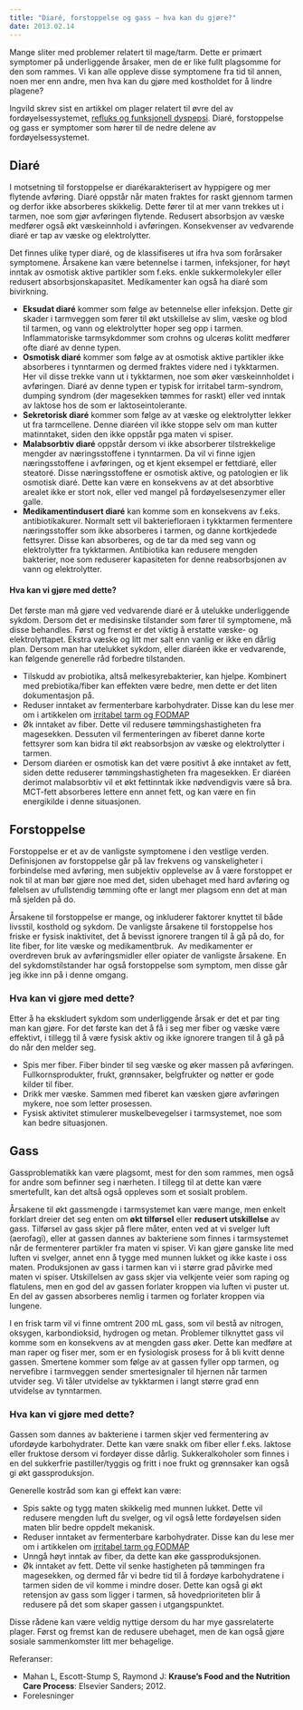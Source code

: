 ```yaml
---
title: "Diaré, forstoppelse og gass – hva kan du gjøre?"
date: 2013.02.14
---
```


Mange sliter med problemer relatert til mage/tarm. Dette er primært symptomer på underliggende årsaker, men de er like fullt plagsomme for den som rammes. Vi kan alle oppleve disse symptomene fra tid til annen, noen mer enn andre, men hva kan du gjøre med kostholdet for å lindre plagene?

Ingvild skrev sist en artikkel om plager relatert til øvre del av fordøyelsessystemet, [refluks og funksjonell dyspepsi](refluks-funksjonell-dyspepsi.qmd "Refluks og funksjonell dyspepsi"). Diaré, forstoppelse og gass er symptomer som hører til de nedre delene av fordøyelsessystemet.

## Diaré

I motsetning til forstoppelse er diarékarakterisert av hyppigere og mer flytende avføring. Diaré oppstår når maten fraktes for raskt gjennom tarmen og derfor ikke absorberes skikkelig. Dette fører til at mer vann trekkes ut i tarmen, noe som gjør avføringen flytende. Redusert absorbsjon av væske medfører også økt væskeinnhold i avføringen. Konsekvenser av vedvarende diaré er tap av væske og elektrolytter.

Det finnes ulike typer diaré, og de klassifiseres ut ifra hva som forårsaker symptomene. Årsakene kan være betennelse i tarmen, infeksjoner, for høyt inntak av osmotisk aktive partikler som f.eks. enkle sukkermolekyler eller redusert absorbsjonskapasitet. Medikamenter kan også ha diaré som bivirkning.

-   **Eksudat diaré** kommer som følge av betennelse eller infeksjon. Dette gir skader i tarmveggen som fører til økt utskillelse av slim, væske og blod til tarmen, og vann og elektrolytter hoper seg opp i tarmen. Inflammatoriske tarmsykdommer som crohns og ulcerøs kolitt medfører ofte diaré av denne typen.
-   **Osmotisk diaré** kommer som følge av at osmotisk aktive partikler ikke absorberes i tynntarmen og dermed fraktes videre ned i tykktarmen. Her vil disse trekke vann ut i tykktarmen, noe som øker væskeinnholdet i avføringen. Diaré av denne typen er typisk for irritabel tarm-syndrom, dumping syndrom (der magesekken tømmes for raskt) eller ved inntak av laktose hos de som er laktoseintolerante.
-   **Sekretorisk diaré** kommer som følge av at væske og elektrolytter lekker ut fra tarmcellene. Denne diaréen vil ikke stoppe selv om man kutter matinntaket, siden den ikke oppstår pga maten vi spiser.
-   **Malabsorbtiv diaré** oppstår dersom vi ikke absorberer tilstrekkelige mengder av næringsstoffene i tynntarmen. Da vil vi finne igjen næringsstoffene i avføringen, og et kjent eksempel er fettdiaré, eller steatoré. Disse næringsstoffene er osmotisk aktive, og patologien er lik osmotisk diaré. Dette kan være en konsekvens av at det absorbtive arealet ikke er stort nok, eller ved mangel på fordøyelsesenzymer eller galle.
-   **Medikamentindusert diaré** kan komme som en konsekvens av f.eks. antibiotikakurer. Normalt sett vil bakteriefloraen i tykktarmen fermentere næringsstoffer som ikke absorberes i tarmen, og danne kortkjedede fettsyrer. Disse kan absorberes, og de tar da med seg vann og elektrolytter fra tykktarmen. Antibiotika kan redusere mengden bakterier, noe som reduserer kapasiteten for denne reabsorbsjonen av vann og elektrolytter.

#### Hva kan vi gjøre med dette?

Det første man må gjøre ved vedvarende diaré er å utelukke underliggende sykdom. Dersom det er medisinske tilstander som fører til symptomene, må disse behandles. Først og fremst er det viktig å erstatte væske- og elektrolyttapet. Ekstra væske og litt mer salt enn vanlig er ikke en dårlig plan. Dersom man har utelukket sykdom, eller diaréen ikke er vedvarende, kan følgende generelle råd forbedre tilstanden.

-   Tilskudd av probiotika, altså melkesyrebakterier, kan hjelpe. Kombinert med prebiotika/fiber kan effekten være bedre, men dette er det liten dokumentasjon på.
-   Reduser inntaket av fermenterbare karbohydrater. Disse kan du lese mer om i artikkelen om [irritabel tarm og FODMAP](irritabel-tarm.qmd)
-   Øk inntaket av fiber. Dette vil redusere tømmingshastigheten fra magesekken. Dessuten vil fermenteringen av fiberet danne korte fettsyrer som kan bidra til økt reabsorbsjon av væske og elektrolytter i tarmen.
-   Dersom diaréen er osmotisk kan det være positivt å øke inntaket av fett, siden dette reduserer tømmingshastigheten fra magesekken. Er diaréen derimot malabsorbtiv vil et økt fettinntak ikke nødvendigvis være så bra. MCT-fett absorberes lettere enn annet fett, og kan være en fin energikilde i denne situasjonen.

## Forstoppelse

Forstoppelse er et av de vanligste symptomene i den vestlige verden. Definisjonen av forstoppelse går på lav frekvens og vanskeligheter i forbindelse med avføring, men subjektiv opplevelse av å være forstoppet er nok til at man bør gjøre noe med det, siden ubehaget med hard avføring og følelsen av ufullstendig tømming ofte er langt mer plagsom enn det at man må sjelden på do.

Årsakene til forstoppelse er mange, og inkluderer faktorer knyttet til både livsstil, kosthold og sykdom. De vanligste årsakene til forstoppelse hos friske er fysisk inaktivitet, det å bevisst ignorere trangen til å gå på do, for lite fiber, for lite væske og medikamentbruk.  Av medikamenter er overdreven bruk av avføringsmidler eller opiater de vanligste årsakene. En del sykdomstilstander har også forstoppelse som symptom, men disse går jeg ikke inn på i denne omgang.

### Hva kan vi gjøre med dette?

Etter å ha ekskludert sykdom som underliggende årsak er det et par ting man kan gjøre. For det første kan det å få i seg mer fiber og væske være effektivt, i tillegg til å være fysisk aktiv og ikke ignorere trangen til å gå på do når den melder seg.

-   Spis mer fiber. Fiber binder til seg væske og øker massen på avføringen. Fullkornsprodukter, frukt, grønnsaker, belgfrukter og nøtter er gode kilder til fiber.
-   Drikk mer væske. Sammen med fiberet kan væsken gjøre avføringen mykere, noe som letter prosessen.
-   Fysisk aktivitet stimulerer muskelbevegelser i tarmsystemet, noe som kan bedre situasjonen.

## Gass

Gassproblematikk kan være plagsomt, mest for den som rammes, men også for andre som befinner seg i nærheten. I tillegg til at dette kan være smertefullt, kan det altså også oppleves som et sosialt problem.

Årsakene til økt gassmengde i tarmsystemet kan være mange, men enkelt forklart dreier det seg enten om **økt tilførsel** eller **redusert utskillelse** av gass. Tilførsel av gass skjer på flere måter, enten ved at vi svelger luft (aerofagi), eller at gassen dannes av bakteriene som finnes i tarmsystemet når de fermenterer partikler fra maten vi spiser. Vi kan gjøre ganske lite med luften vi svelger, annet enn å tygge med munnen lukket og ikke kaste i oss maten. Produksjonen av gass i tarmen kan vi i større grad påvirke med maten vi spiser. Utskillelsen av gass skjer via velkjente veier som raping og flatulens, men en god del av gassen forlater kroppen via luften vi puster ut. En del av gassen absorberes nemlig i tarmen og forlater kroppen via lungene.

I en frisk tarm vil vi finne omtrent 200 mL gass, som vil bestå av nitrogen, oksygen, karbondioksid, hydrogen og metan. Problemer tilknyttet gass vil komme som en konsekvens av at mengden gass øker. Dette kan medføre at man raper og fiser mer, som er en fysiologisk prosess for å bli kvitt denne gassen. Smertene kommer som følge av at gassen fyller opp tarmen, og nervefibre i tarmveggen sender smertesignaler til hjernen når tarmen utvider seg. Vi tåler utvidelse av tykktarmen i langt større grad enn utvidelse av tynntarmen.

### Hva kan vi gjøre med dette?

Gassen som dannes av bakteriene i tarmen skjer ved fermentering av ufordøyde karbohydrater. Dette kan være snakk om fiber eller f.eks. laktose eller fruktose dersom vi fordøyer disse dårlig. Sukkeralkoholer som finnes i en del sukkerfrie pastiller/tyggis og fritt i noe frukt og grønnsaker kan også gi økt gassproduksjon.

Generelle kostråd som kan gi effekt kan være:

-   Spis sakte og tygg maten skikkelig med munnen lukket. Dette vil redusere mengden luft du svelger, og vil også lette fordøyelsen siden maten blir bedre oppdelt mekanisk.
-   Reduser inntaket av fermenterbare karbohydrater. Disse kan du lese mer om i artikkelen om [irritabel tarm og FODMAP](irritabel-tarm.qmd)
-   Unngå høyt inntak av fiber, da dette kan øke gassproduksjonen.
-   Øk inntaket av fett. Dette vil senke hastigheten på tømmingen fra magesekken, og dermed får vi bedre tid til å fordøye karbohydratene i tarmen siden de vil komme i mindre doser. Dette kan også gi økt retensjon av gass som ligger i tarmen, så hovedprioriteten blir å redusere på det som skaper gassen i utgangspunktet.

Disse rådene kan være veldig nyttige dersom du har mye gassrelaterte plager. Først og fremst kan de redusere ubehaget, men de kan også gjøre sosiale sammenkomster litt mer behagelige.


Referanser:

-   Mahan L, Escott-Stump S, Raymond J: **Krause's Food and the Nutrition Care Process**: Elsevier Sanders; 2012.\
-   Forelesninger
